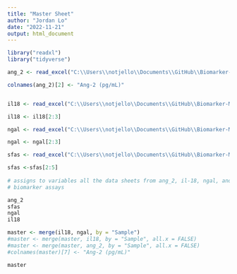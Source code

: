 ---
title: "Master Sheet"
author: "Jordan Lo"
date: "2022-11-21"
output: html_document
---

```{r}
library("readxl")
library("tidyverse")
```


```{r}
ang_2 <- read_excel("C:\\Users\\notjello\\Documents\\GitHub\\Biomarker-Master-Sheet\\CHR_US_V1_Ang-2_MSD_Plates1-6_Data_NO_SKS_JH_4-7-2022.xlsx", sheet = "WideData")

colnames(ang_2)[2] <- "Ang-2 (pg/mL)"


il18 <- read_excel("C:\\Users\\notjello\\Documents\\GitHub\\Biomarker-Master-Sheet\\CHR_US_V1_IL-18_MSD_Plates1-6_Data_NO__SKS_3-15-2022.xlsx", sheet = "WideData")

il18 <- il18[2:3]

ngal <- read_excel("C:\\Users\\notjello\\Documents\\GitHub\\Biomarker-Master-Sheet\\CHR_US_V1_NGAL_MSD_Plates1-6_Data_NO__SKS_3-16-2022.xlsx", sheet = "WideData")

ngal <- ngal[2:3]

sfas <- read_excel("C:\\Users\\notjello\\Documents\\GitHub\\Biomarker-Master-Sheet\\CHR_US_V1_sFAS_MSD_Plates1-6_Data_NO_SKS_4-6-2022.xlsx", sheet = "WideSampleData")

sfas <-sfas[2:5]
  
# assigns to variables all the data sheets from ang_2, il-18, ngal, and sfas 
# biomarker assays

ang_2
sfas
ngal
il18
```

```{r}
master <- merge(il18, ngal, by = "Sample")
#master <- merge(master, il18, by = "Sample", all.x = FALSE)
#master <- merge(master, ang_2, by = "Sample", all.x = FALSE)
#colnames(master)[7] <- "Ang-2 (pg/mL)"

master
```



